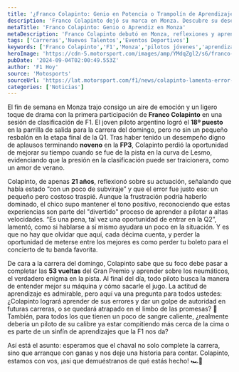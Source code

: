 ```yaml
---
title: '¿Franco Colapinto: Genio en Potencia o Trampolín de Aprendizaje?'
description: 'Franco Colapinto dejó su marca en Monza. Descubre su desempeño y reflexiones tras su primera clasificación en F1. ¿Puede aprender de sus errores?'
metaTitle: 'Franco Colapinto: Genio o Aprendiz en Monza'
metaDescription: 'Franco Colapinto debutó en Monza, reflexiones y aprendizajes tras su primera clasificación en F1. ¿Se quedará en promesas o brillará pronto?'
tags: ['Carreras','Nuevos Talentos','Eventos Deportivos']
keywords: ['Franco Colapinto','F1','Monza','pilotos jóvenes','aprendizajes en la pista']
heroImage: 'https://cdn-5.motorsport.com/images/amp/YMdqZgl2/s6/franco-colapinto-williams-raci.jpg'
pubDate: '2024-09-04T02:00:49.553Z'
author: 'F1 Hoy'
source: 'Motosports'
sourceUrl: 'https://lat.motorsport.com/f1/news/colapinto-lamenta-error-clasificacion-monza-f1/10649828/?utm_source=RSS&utm_medium=referral&utm_campaign=RSS-F1&utm_term=News&utm_content=lat'
categories: ['Noticias']
---
```

El fin de semana en Monza trajo consigo un aire de emoción y un ligero toque de drama con la primera participación de **Franco Colapinto** en una sesión de clasificación de F1. El joven piloto argentino logró el **18º puesto** en la parrilla de salida para la carrera del domingo, pero no sin un pequeño resbalón en la etapa final de la Q1. Tras haber tenido un desempeño digno de aplausos terminando **noveno** en la **FP3**, Colapinto perdió la oportunidad de mejorar su tiempo cuando se fue de la pista en la curva de Lesmo, evidenciando que la presión en la clasificación puede ser traicionera, como un amor de verano. 

Colapinto, de apenas **21 años**, reflexionó sobre su actuación, señalando que había estado “con un poco de subviraje” y que el error fue justo eso: un pequeño pero costoso traspié. Aunque la frustración podría haberlo dominado, el chico supo mantener el tono positivo, reconociendo que estas experiencias son parte del "divertido" proceso de aprender a pilotar a altas velocidades. “Es una pena, tal vez una oportunidad de entrar en la Q2”, lamentó, como si hablarse a sí mismo ayudara un poco en la situación. Y es que no hay que olvidar que aquí, cada décima cuenta, y perder la oportunidad de meterse entre los mejores es como perder tu boleto para el concierto de tu banda favorita.

De cara a la carrera del domingo, Colapinto sabe que su foco debe pasar a completar las **53 vueltas** del Gran Premio y aprender sobre los neumáticos, el verdadero enigma en la pista. Al final del día, todo piloto busca la manera de entender mejor su máquina y cómo sacarle el jugo. La actitud de aprendizaje es admirable, pero aquí va una pregunta para todos ustedes: ¿Colapinto logrará aprender de sus errores y dar un golpe de autoridad en futuras carreras, o se quedará atrapado en el limbo de las promesas? 🤔 También, para todos los que tienen un poco de sangre caliente, ¿realmente debería un piloto de su calibre ya estar compitiendo más cerca de la cima o es parte de un sinfín de aprendizajes que la F1 nos da? 

Así está el asunto: esperamos que el chaval no solo complete la carrera, sino que arranque con ganas y nos deje una historia para contar. Colapinto, estamos con vos, ¡así que demuéstranos de qué estás hecho! 🏎️💨



